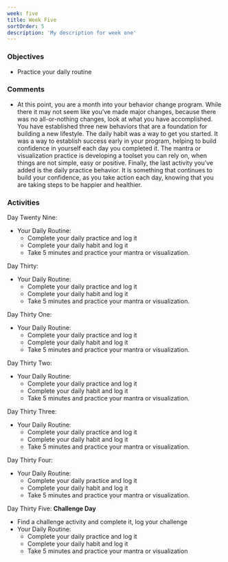 ```yaml
---
week: five
title: Week Five
sortOrder: 5
description: 'My description for week one'
---
```


### Objectives

- Practice your daily routine

### Comments

- At this point, you are a month into your behavior change program. While there it may not seem like you’ve made major changes, because there was no all-or-nothing changes, look at what you have accomplished. You have established three new behaviors that are a foundation for building a new lifestyle. The daily habit was a way to get you started. It was a way to establish success early in your program, helping to build confidence in yourself each day you completed it. The mantra or visualization practice is developing a toolset you can rely on, when things are not simple, easy or positive. Finally, the last activity you’ve added is the daily practice behavior. It is something that continues to build your confidence, as you take action each day, knowing that you are taking steps to be happier and healthier.

### Activities

Day Twenty Nine:

- Your Daily Routine:
  - Complete your daily practice and log it
  - Complete your daily habit and log it
  - Take 5 minutes and practice your mantra or visualization.

Day Thirty:

- Your Daily Routine:
  - Complete your daily practice and log it
  - Complete your daily habit and log it
  - Take 5 minutes and practice your mantra or visualization.

Day Thirty One:

- Your Daily Routine:
  - Complete your daily practice and log it
  - Complete your daily habit and log it
  - Take 5 minutes and practice your mantra or visualization.

Day Thirty Two:

- Your Daily Routine:
  - Complete your daily practice and log it
  - Complete your daily habit and log it
  - Take 5 minutes and practice your mantra or visualization.

Day Thirty Three:

- Your Daily Routine:
  - Complete your daily practice and log it
  - Complete your daily habit and log it
  - Take 5 minutes and practice your mantra or visualization.

Day Thirty Four:

- Your Daily Routine:
  - Complete your daily practice and log it
  - Complete your daily habit and log it
  - Take 5 minutes and practice your mantra or visualization.

Day Thirty Five: **Challenge Day**

- Find a challenge activity and complete it, log your challenge
- Your Daily Routine:
  - Complete your daily practice and log it
  - Complete your daily habit and log it
  - Take 5 minutes and practice your mantra or visualization